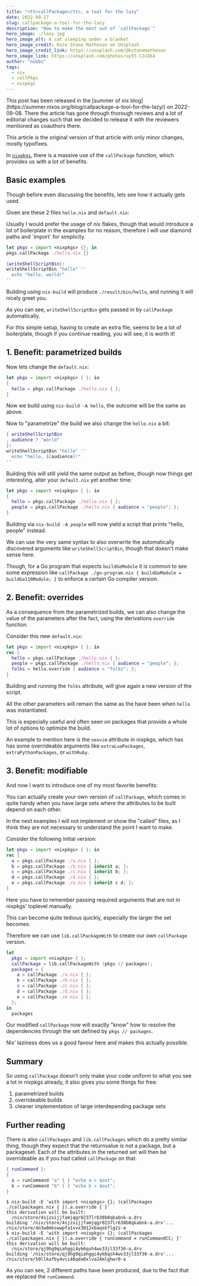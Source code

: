 ```yaml
---
title: "<tt>callPackage</tt>, a tool for the lazy"
date: 2022-09-17
slug: callpackage-a-tool-for-the-lazy
description: "How to make the most out of `callPackage`"
hero_image: ./lazy.jpg
hero_image_alt: A cat sleeping under a blanket
hero_image_credit: Kate Stone Matheson on Unsplash
hero_image_credit_link: https://unsplash.com/@kstonematheson
hero_image_link: https://unsplash.com/photos/uy5t-CJuIK4
author: "nobbz"
tags:
  - nix
  - callPkgs
  - nixpkgs
---
```



<NoteBox>
  This post has been released in the [summer of nix blog](https://summer.nixos.org/blog/callpackage-a-tool-for-the-lazy/)
  on 2022-09-08. There the article has gone through thorough reviews and a lot of
  editorial changes such that we decided to release it with the reviewers mentioned
  as coauthors there.

This article is the original version of that article with only minor changes,
mostly typofixes.

</NoteBox>

In [`nixpkgs`](https://github.com/nixos/nixpkgs), there is a massive use of the
`callPackage` function, which provides us with a lot of benefits.

## Basic examples

Though before even discussing the benefits, lets see how it actually gets used.

Given are these 2 files `hello.nix` and `default.nix`:

<NoteBox>
  Usually I would prefer the usage of nix flakes, though that would introduce a
  lot of boilerplate in the examples for no reason, therefore I will use diamond
  paths and `import` for simplicity.
</NoteBox>

```nix data-filename="default.nix"
let pkgs = import <nixpkgs> {}; in
pkgs.callPackage ./hello.nix {}
```

```nix data-filename="hello.nix"
{writeShellScriptBin}:
writeShellScriptBin "hello" ''
  echo "hello, world!"
''
```

Building using `nix-build` will produce `./result/bin/hello`, and running it will
nicely greet you.

As you can see, `writeShellScriptBin` gets passed in by `callPackage` automatically.

For this simple setup, having to create an extra file, seems to be a lot of
boilerplate, though if you continue reading, you will see, it is worth it!

## 1. Benefit: parametrized builds

Now lets change the `default.nix`:

```nix data-filename="default.nix"
let pkgs = import <nixpkgs> { }; in
{
  hello = pkgs.callPackage ./hello.nix { };
}
```

Now we build using `nix-build -A hello`, the outcome will be the same as above.

Now to "parametrize" the build we also change the `hello.nix` a bit:

```nix data-filename="hello.nix"
{ writeShellScriptBin
, audience ? "world"
}:
writeShellScriptBin "hello" ''
  echo "hello, ${audience}!"
''
```

Building this will still yield the same output as before, though now things get
interesting, alter your `default.nix` yet another time:

```nix data-filename="default.nix"
let pkgs = import <nixpkgs> { }; in
{
  hello = pkgs.callPackage ./hello.nix { };
  people = pkgs.callPackage ./hello.nix { audience = "people"; };
}
```

Building via `nix-build -A people` will now yield a script that prints "hello,
people" instead.

We can use the very same syntax to also overwrite the automatically discovered
arguments like `writeShellScriptBin`, though that doesn't make sense here.

Though, for a Go program that expects `buildGoModule` it is common to see some
expression like `callPackage ./go-program.nix { buildGoModule = buildGo116Module; }`
to enforce a certain Go compiler version.

## 2. Benefit: overrides

As a consequence from the parametrized builds, we can also change the value of
the parameters after the fact, using the derivations `override` function.

Consider this new `default.nix`:

```nix data-filename="default.nix"
let pkgs = import <nixpkgs> { }; in
rec {
  hello = pkgs.callPackage ./hello.nix { };
  people = pkgs.callPackage ./hello.nix { audience = "people"; };
  folks = hello.override { audience = "folks"; };
}
```

Building and running the `folks` attribute, will give again a new version of the
script.

All the other parameters will remain the same as the have been when `hello` was
instantiated.

This is especially useful and often seen on packages that provide a whole lot of
options to optimize the build.

An example to mention here is the `neovim` attribute in nixpkgs, which has has
some overrideable arguments like `extraLuaPackages`, `extraPythonPackages`, or
`withRuby`.

## 3. Benefit: modifiable

And now I want to introduce one of my most favorite benefits:

You can actually create your own version of `callPackage`, which comes in quite
handy when you have large sets where the attributes to be built depend on each
other.

<NoteBox>
  In the next examples I will not implement or show the "called" files, as I
  think they are not necessary to understand the point I want to make.
</NoteBox>

Consider the following initial version:

```nix data-filename="default.nix"
let pkgs = import <nixpkgs> { }; in
rec {
  a = pkgs.callPackage ./a.nix { };
  b = pkgs.callPackage ./b.nix { inherit a; };
  c = pkgs.callPackage ./c.nix { inherit b; };
  d = pkgs.callPackage ./d.nix { };
  e = pkgs.callPackage ./e.nix { inherit c d; };
}
```

Here you have to remember passing required arguments that are not in nixpkgs'
toplevel manually.

This can become quite tedious quickly, especially the larger the set becomes.

Therefore we can use `lib.callPackageWith` to create our own `callPackage` version.

```nix data-filename="default.nix"
let
  pkgs = import <nixpkgs> { };
  callPackage = lib.callPackageWith (pkgs // packages);
  packages = {
    a = callPackage ./a.nix { };
    b = callPackage ./b.nix { };
    c = callPackage ./c.nix { };
    d = callPackage ./d.nix { };
    e = callPackage ./e.nix { };
  };
in
  packages
```

Our modified `callPackage` now will exactly "know" how to resolve the dependencies
through the set defined by `pkgs // packages`.

Nix' laziness does us a good favour here and makes this actually possible.

## Summary

So using `callPackage` doesn't only make your code uniform to what you see a lot
in nixpkgs already, it also gives you some things for free:

1. parametrized builds
2. overrideable builds
3. cleaner implementation of large interdepending package sets

## Further reading

There is also `callPackages` and `lib.callPackages` which do a pretty similar
thing, though they expect that the returnvalue is _not_ a package, but a
packageset.
Each of the attributes in the returned set will then be overrideable as if you
had called `callPackage` on that.

```nix data-filename="callpackages.nix"
{ runCommand }:
{
  a = runCommand "a" { } "echo a > $out";
  b = runCommand "b" { } "echo b > $out";
}
```

```
$ nix-build -E 'with import <nixpkgs> {}; (callPackages ./callpackages.nix { }).a.override { }'
this derivation will be built:
  /nix/store/4sjzxijjfamjqgr8237lr638b8qkabnk-a.drv
building '/nix/store/4sjzxijjfamjqgr8237lr638b8qkabnk-a.drv'...
/nix/store/4n3w8mkswwpfa1vvx3012xbaqskflg2z-a
$ nix-build -E 'with import <nixpkgs> {}; (callPackages ./callpackages.nix { }).a.override { runCommand = runCommandCC; }'
this derivation will be built:
  /nix/store/qj9hg9qiahggi4yk6qsh4wv33jl33f36-a.drv
building '/nix/store/qj9hg9qiahggi4yk6qsh4wv33jl33f36-a.drv'...
/nix/store/50llkafby4vci46qda0xlva24mlghwr0-a
```

As you can see, 2 different paths have been produced, due to the fact that we
replaced the `runCommand`.
